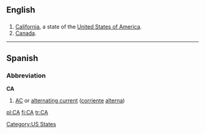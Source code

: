 {{see|ca|ca'|ca.|Ca|cà|ça|çà}}

==English==

==={{Abbreviation}}===

# [[California]], a state of the [[United States of America]].
# [[Canada]].

[[Category:US States]]

----

==Spanish==

===Abbreviation===
'''CA'''

# [[AC]] or [[alternating current]] ([[corriente]] [[alterna]])

[[pl:CA]]
[[fi:CA]]
[[tr:CA]]
